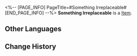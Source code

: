 <%-- [PAGE_INFO]
PageTitle=#Something Irreplaceable#
[END_PAGE_INFO] --%>
{{Item Infobox
|id          = 23002
|image       = Item Something Irreplaceable.png
|type        = 
|invCategory = Light Cone
|rarity      = 5
|effect      = Light Cone for the Path of {{Color|h|Destruction}}. The Light Cone ability is only effective for characters of this Path.
|description = ''"Should a day come when even I'm not here anymore, please look after this database, Svarog."''<br />(Who is this... Why is this message in my records...)<br />''"Do you have something that's irreplaceable, Svarog?"''<br />(Irreplaceable... broken parts... can simply be replaced...)<br />''"You'll definitely find it one day, Svarog."''<br />(Such things... will only cause trouble...)
}}
{{Description|''"When that time comes... You should leave this place behind."''}}
'''Something Irreplaceable''' is a [[Item]].

==Other Languages==
{{Other Languages
|en   = Something Irreplaceable
|zhs  = 无可取代的东西
|zht  = 無可取代的東西
|ja   = かけがえのないもの
|ko   = 대체할 수 없는 것
|es   = Algo insustituible
|fr   = Quelque chose d'irremplaçable
|ru   = Что-то незаменимое
|th   = Something Irreplaceable
|vi   = Vật Không Thể Thay Thế
|de   = Etwas Unersetzliches
|id   = Something Irreplaceable
|pt   = Algo Insubstituível
}}

==Change History==
{{Change History|1.0}}